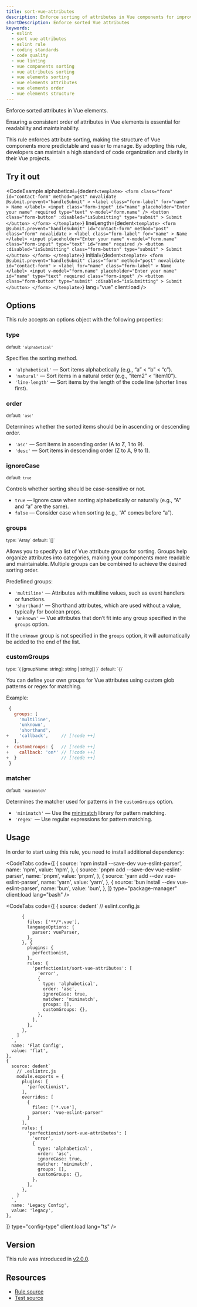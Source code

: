 ```yaml
---
title: sort-vue-attributes
description: Enforce sorting of attributes in Vue components for improved readability and maintainability. Use this ESLint rule to keep your Vue components well-organized
shortDescription: Enforce sorted Vue attributes
keywords:
  - eslint
  - sort vue attributes
  - eslint rule
  - coding standards
  - code quality
  - vue linting
  - vue components sorting
  - vue attributes sorting
  - vue elements sorting
  - vue elements attributes
  - vue elements order
  - vue elements structure
---
```



Enforce sorted attributes in Vue elements.

Ensuring a consistent order of attributes in Vue elements is essential for readability and maintainability.

This rule enforces attribute sorting, making the structure of Vue components more predictable and easier to manage. By adopting this rule, developers can maintain a high standard of code organization and clarity in their Vue projects.

## Try it out

<CodeExample
  alphabetical={dedent`
    <template>
      <form
        class="form"
        id="contact-form"
        method="post"
        novalidate
        @submit.prevent="handleSubmit"
      >
        <label
          class="form-label"
          for="name"
        >
          Name
        </label>
        <input
          class="form-input"
          id="name"
          placeholder="Enter your name"
          required
          type="text"
          v-model="form.name"
        />
        <button
          class="form-button"
          :disabled="isSubmitting"
          type="submit"
        >
          Submit
        </button>
      </form>
    </template>
  `}
  lineLength={dedent`
    <template>
      <form
        @submit.prevent="handleSubmit"
        id="contact-form"
        method="post"
        class="form"
        novalidate
      >
        <label
          class="form-label"
          for="name"
        >
          Name
        </label>
        <input
          placeholder="Enter your name"
          v-model="form.name"
          class="form-input"
          type="text"
          id="name"
          required
        />
        <button
          :disabled="isSubmitting"
          class="form-button"
          type="submit"
        >
          Submit
        </button>
      </form>
    </template>
  `}
  initial={dedent`
    <template>
      <form
        @submit.prevent="handleSubmit"
        class="form"
        method="post"
        novalidate
        id="contact-form"
      >
        <label
          for="name"
          class="form-label"
        >
          Name
        </label>
        <input
          v-model="form.name"
          placeholder="Enter your name"
          id="name"
          type="text"
          required
          class="form-input"
        />
        <button
          class="form-button"
          type="submit"
          :disabled="isSubmitting"
        >
          Submit
        </button>
      </form>
    </template>
  `}
  lang="vue"
  client:load
/>

## Options

This rule accepts an options object with the following properties:

### type

<sub>default: `'alphabetical'`</sub>

Specifies the sorting method.

- `'alphabetical'` — Sort items alphabetically (e.g., “a” < “b” < “c”).
- `'natural'` — Sort items in a natural order (e.g., “item2” < “item10”).
- `'line-length'` — Sort items by the length of the code line (shorter lines first).

### order

<sub>default: `'asc'`</sub>

Determines whether the sorted items should be in ascending or descending order.

- `'asc'` — Sort items in ascending order (A to Z, 1 to 9).
- `'desc'` — Sort items in descending order (Z to A, 9 to 1).

### ignoreCase

<sub>default: `true`</sub>

Controls whether sorting should be case-sensitive or not.

- `true` — Ignore case when sorting alphabetically or naturally (e.g., “A” and “a” are the same).
- `false` — Consider case when sorting (e.g., “A” comes before “a”).

### groups

<sub>
  type: `Array<string | string[]>`
</sub>
<sub>default: `[]`</sub>

Allows you to specify a list of Vue attribute groups for sorting. Groups help organize attributes into categories, making your components more readable and maintainable. Multiple groups can be combined to achieve the desired sorting order.

Predefined groups:

- `'multiline'` — Attributes with multiline values, such as event handlers or functions.
- `'shorthand'` — Shorthand attributes, which are used without a value, typically for boolean props.
- `'unknown'` — Vue attributes that don’t fit into any group specified in the `groups` option.

If the `unknown` group is not specified in the `groups` option, it will automatically be added to the end of the list.

### customGroups

<sub>
  type: `{ [groupName: string]: string | string[] }`
</sub>
<sub>default: `{}`</sub>

You can define your own groups for Vue attributes using custom glob patterns or regex for matching.

Example:

```js
 {
   groups: [
     'multiline',
     'unknown',
     'shorthand',
+    'callback',     // [!code ++]
   ],
+  customGroups: {   // [!code ++]
+    callback: 'on*' // [!code ++]
+  }                 // [!code ++]
 }
```

### matcher

<sub>default: `'minimatch'`</sub>

Determines the matcher used for patterns in the `customGroups` option.

- `'minimatch'` — Use the [minimatch](https://github.com/isaacs/minimatch) library for pattern matching.
- `'regex'` — Use regular expressions for pattern matching.

## Usage

In order to start using this rule, you need to install additional dependency:

<CodeTabs
  code={[
    {
      source: 'npm install --save-dev vue-eslint-parser',
      name: 'npm',
      value: 'npm',
    },
    {
      source: 'pnpm add --save-dev vue-eslint-parser',
      name: 'pnpm',
      value: 'pnpm',
    },
    {
      source: 'yarn add --dev vue-eslint-parser',
      name: 'yarn',
      value: 'yarn',
    },
    {
      source: 'bun install --dev vue-eslint-parser',
      name: 'bun',
      value: 'bun',
    },
  ]}
  type="package-manager"
  client:load
  lang="bash"
/>

<CodeTabs
  code={[
    {
      source: dedent`
        // eslint.config.js

          {
            files: ['**/*.vue'],
            languageOptions: {
              parser: vueParser,
            },
          }, {
            plugins: {
              perfectionist,
            },
            rules: {
              'perfectionist/sort-vue-attributes': [
                'error',
                {
                  type: 'alphabetical',
                  order: 'asc',
                  ignoreCase: true,
                  matcher: 'minimatch',
                  groups: [],
                  customGroups: {},
                },
              ],
            },
          },
        ]
      `,
      name: 'Flat Config',
      value: 'flat',
    },
    {
      source: dedent`
        // .eslintrc.js
        module.exports = {
          plugins: [
            'perfectionist',
          ],
          overrides: [
            {
              files: ['*.vue'],
              parser: 'vue-eslint-parser'
            }
          ],
          rules: {
            'perfectionist/sort-vue-attributes': [
              'error',
              {
                type: 'alphabetical',
                order: 'asc',
                ignoreCase: true,
                matcher: 'minimatch',
                groups: [],
                customGroups: {},
              },
            ],
          },
        }
      `,
      name: 'Legacy Config',
      value: 'legacy',
    },

]}
type="config-type"
client:load
lang="ts"
/>

## Version

This rule was introduced in [v2.0.0](https://github.com/azat-io/eslint-plugin-perfectionist/releases/tag/v2.0.0).

## Resources

- [Rule source](https://github.com/azat-io/eslint-plugin-perfectionist/blob/main/rules/sort-vue-attributes.ts)
- [Test source](https://github.com/azat-io/eslint-plugin-perfectionist/blob/main/test/sort-vue-attributes.test.ts)
